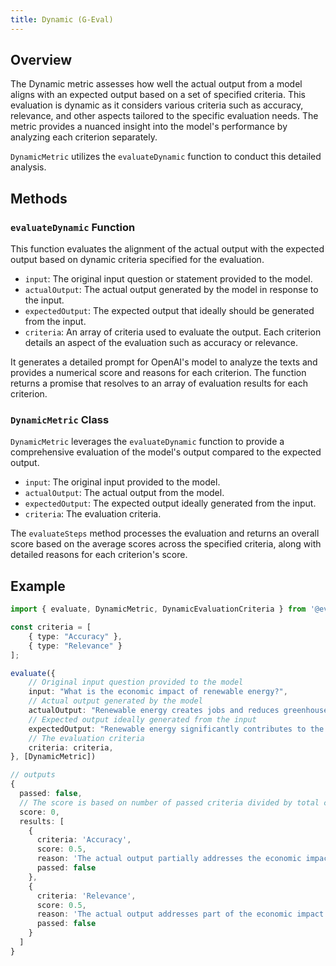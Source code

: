 ```yaml
---
title: Dynamic (G-Eval)
---
```


## Overview

The Dynamic metric assesses how well the actual output from a model aligns with an expected output based on a set of specified criteria. This evaluation is dynamic as it considers various criteria such as accuracy, relevance, and other aspects tailored to the specific evaluation needs. The metric provides a nuanced insight into the model's performance by analyzing each criterion separately.

`DynamicMetric` utilizes the `evaluateDynamic` function to conduct this detailed analysis.

## Methods

### `evaluateDynamic` Function

This function evaluates the alignment of the actual output with the expected output based on dynamic criteria specified for the evaluation.

- `input`: The original input question or statement provided to the model.
- `actualOutput`: The actual output generated by the model in response to the input.
- `expectedOutput`: The expected output that ideally should be generated from the input.
- `criteria`: An array of criteria used to evaluate the output. Each criterion details an aspect of the evaluation such as accuracy or relevance.

It generates a detailed prompt for OpenAI's model to analyze the texts and provides a numerical score and reasons for each criterion. The function returns a promise that resolves to an array of evaluation results for each criterion.

### `DynamicMetric` Class

`DynamicMetric` leverages the `evaluateDynamic` function to provide a comprehensive evaluation of the model's output compared to the expected output.

- `input`: The original input provided to the model.
- `actualOutput`: The actual output from the model.
- `expectedOutput`: The expected output ideally generated from the input.
- `criteria`: The evaluation criteria.

The `evaluateSteps` method processes the evaluation and returns an overall score based on the average scores across the specified criteria, along with detailed reasons for each criterion's score.

## Example

```typescript
import { evaluate, DynamicMetric, DynamicEvaluationCriteria } from '@evalkit/core';

const criteria = [
    { type: "Accuracy" },
    { type: "Relevance" }
];

evaluate({
    // Original input question provided to the model
    input: "What is the economic impact of renewable energy?",
    // Actual output generated by the model
    actualOutput: "Renewable energy creates jobs and reduces greenhouse gas emissions.",
    // Expected output ideally generated from the input
    expectedOutput: "Renewable energy significantly contributes to the economy by creating jobs and driving sustainable practices.",
    // The evaluation criteria
    criteria: criteria,
}, [DynamicMetric])

// outputs
{
  passed: false,
  // The score is based on number of passed criteria divided by total criteria
  score: 0,
  results: [
    {
      criteria: 'Accuracy',
      score: 0.5,
      reason: 'The actual output partially addresses the economic impact by mentioning job creation but misses the point of driving sustainable practices.',
      passed: false
    },
    {
      criteria: 'Relevance',
      score: 0.5,
      reason: 'The actual output addresses part of the economic impact by mentioning job creation but lacks information about driving sustainable practices which is mentioned in the expected output.',
      passed: false
    }
  ]
}
```